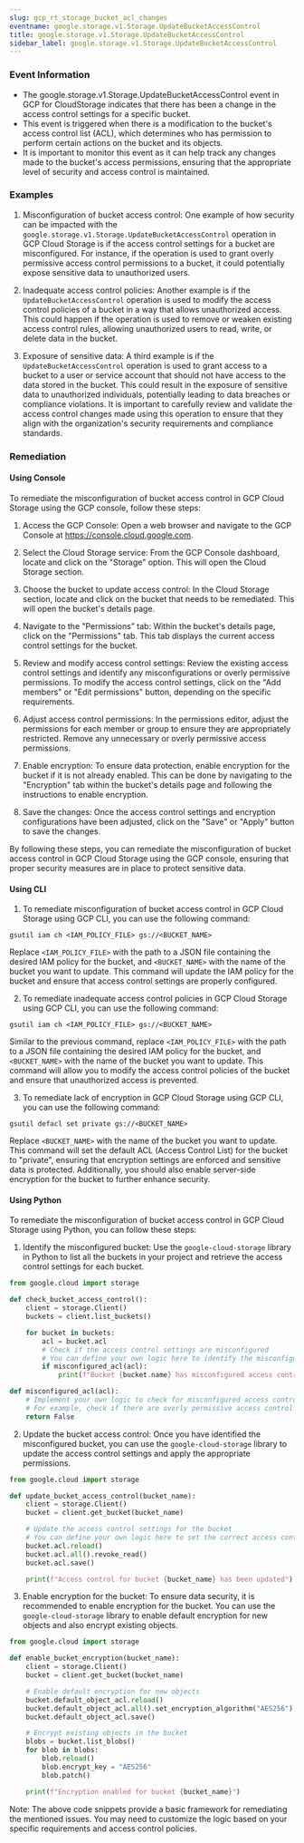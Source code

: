```yaml
--- 
slug: gcp_rt_storage_bucket_acl_changes
eventname: google.storage.v1.Storage.UpdateBucketAccessControl
title: google.storage.v1.Storage.UpdateBucketAccessControl
sidebar_label: google.storage.v1.Storage.UpdateBucketAccessControl
---
```

                       
### Event Information

- The google.storage.v1.Storage.UpdateBucketAccessControl event in GCP for CloudStorage indicates that there has been a change in the access control settings for a specific bucket.
- This event is triggered when there is a modification to the bucket's access control list (ACL), which determines who has permission to perform certain actions on the bucket and its objects.
- It is important to monitor this event as it can help track any changes made to the bucket's access permissions, ensuring that the appropriate level of security and access control is maintained.


### Examples

1. Misconfiguration of bucket access control: One example of how security can be impacted with the `google.storage.v1.Storage.UpdateBucketAccessControl` operation in GCP Cloud Storage is if the access control settings for a bucket are misconfigured. For instance, if the operation is used to grant overly permissive access control permissions to a bucket, it could potentially expose sensitive data to unauthorized users.

2. Inadequate access control policies: Another example is if the `UpdateBucketAccessControl` operation is used to modify the access control policies of a bucket in a way that allows unauthorized access. This could happen if the operation is used to remove or weaken existing access control rules, allowing unauthorized users to read, write, or delete data in the bucket.

3. Exposure of sensitive data: A third example is if the `UpdateBucketAccessControl` operation is used to grant access to a bucket to a user or service account that should not have access to the data stored in the bucket. This could result in the exposure of sensitive data to unauthorized individuals, potentially leading to data breaches or compliance violations. It is important to carefully review and validate the access control changes made using this operation to ensure that they align with the organization's security requirements and compliance standards.

### Remediation

#### Using Console

To remediate the misconfiguration of bucket access control in GCP Cloud Storage using the GCP console, follow these steps:

1. Access the GCP Console: Open a web browser and navigate to the GCP Console at https://console.cloud.google.com.

2. Select the Cloud Storage service: From the GCP Console dashboard, locate and click on the "Storage" option. This will open the Cloud Storage section.

3. Choose the bucket to update access control: In the Cloud Storage section, locate and click on the bucket that needs to be remediated. This will open the bucket's details page.

4. Navigate to the "Permissions" tab: Within the bucket's details page, click on the "Permissions" tab. This tab displays the current access control settings for the bucket.

5. Review and modify access control settings: Review the existing access control settings and identify any misconfigurations or overly permissive permissions. To modify the access control settings, click on the "Add members" or "Edit permissions" button, depending on the specific requirements.

6. Adjust access control permissions: In the permissions editor, adjust the permissions for each member or group to ensure they are appropriately restricted. Remove any unnecessary or overly permissive access permissions.

7. Enable encryption: To ensure data protection, enable encryption for the bucket if it is not already enabled. This can be done by navigating to the "Encryption" tab within the bucket's details page and following the instructions to enable encryption.

8. Save the changes: Once the access control settings and encryption configurations have been adjusted, click on the "Save" or "Apply" button to save the changes.

By following these steps, you can remediate the misconfiguration of bucket access control in GCP Cloud Storage using the GCP console, ensuring that proper security measures are in place to protect sensitive data.

#### Using CLI

1. To remediate misconfiguration of bucket access control in GCP Cloud Storage using GCP CLI, you can use the following command:

```
gsutil iam ch <IAM_POLICY_FILE> gs://<BUCKET_NAME>
```

Replace `<IAM_POLICY_FILE>` with the path to a JSON file containing the desired IAM policy for the bucket, and `<BUCKET_NAME>` with the name of the bucket you want to update. This command will update the IAM policy for the bucket and ensure that access control settings are properly configured.

2. To remediate inadequate access control policies in GCP Cloud Storage using GCP CLI, you can use the following command:

```
gsutil iam ch <IAM_POLICY_FILE> gs://<BUCKET_NAME>
```

Similar to the previous command, replace `<IAM_POLICY_FILE>` with the path to a JSON file containing the desired IAM policy for the bucket, and `<BUCKET_NAME>` with the name of the bucket you want to update. This command will allow you to modify the access control policies of the bucket and ensure that unauthorized access is prevented.

3. To remediate lack of encryption in GCP Cloud Storage using GCP CLI, you can use the following command:

```
gsutil defacl set private gs://<BUCKET_NAME>
```

Replace `<BUCKET_NAME>` with the name of the bucket you want to update. This command will set the default ACL (Access Control List) for the bucket to "private", ensuring that encryption settings are enforced and sensitive data is protected. Additionally, you should also enable server-side encryption for the bucket to further enhance security.

#### Using Python

To remediate the misconfiguration of bucket access control in GCP Cloud Storage using Python, you can follow these steps:

1. Identify the misconfigured bucket: Use the `google-cloud-storage` library in Python to list all the buckets in your project and retrieve the access control settings for each bucket.

```python
from google.cloud import storage

def check_bucket_access_control():
    client = storage.Client()
    buckets = client.list_buckets()

    for bucket in buckets:
        acl = bucket.acl
        # Check if the access control settings are misconfigured
        # You can define your own logic here to identify the misconfiguration
        if misconfigured_acl(acl):
            print(f"Bucket {bucket.name} has misconfigured access control")

def misconfigured_acl(acl):
    # Implement your own logic to check for misconfigured access control
    # For example, check if there are overly permissive access control permissions
    return False
```

2. Update the bucket access control: Once you have identified the misconfigured bucket, you can use the `google-cloud-storage` library to update the access control settings and apply the appropriate permissions.

```python
from google.cloud import storage

def update_bucket_access_control(bucket_name):
    client = storage.Client()
    bucket = client.get_bucket(bucket_name)

    # Update the access control settings for the bucket
    # You can define your own logic here to set the correct access control permissions
    bucket.acl.reload()
    bucket.acl.all().revoke_read()
    bucket.acl.save()

    print(f"Access control for bucket {bucket_name} has been updated")
```

3. Enable encryption for the bucket: To ensure data security, it is recommended to enable encryption for the bucket. You can use the `google-cloud-storage` library to enable default encryption for new objects and also encrypt existing objects.

```python
from google.cloud import storage

def enable_bucket_encryption(bucket_name):
    client = storage.Client()
    bucket = client.get_bucket(bucket_name)

    # Enable default encryption for new objects
    bucket.default_object_acl.reload()
    bucket.default_object_acl.all().set_encryption_algorithm("AES256")
    bucket.default_object_acl.save()

    # Encrypt existing objects in the bucket
    blobs = bucket.list_blobs()
    for blob in blobs:
        blob.reload()
        blob.encrypt_key = "AES256"
        blob.patch()

    print(f"Encryption enabled for bucket {bucket_name}")
```

Note: The above code snippets provide a basic framework for remediating the mentioned issues. You may need to customize the logic based on your specific requirements and access control policies.


 
